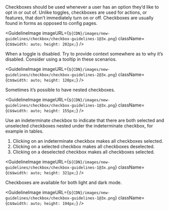 
<Body
  className={css`
    margin-top: 24px;
  `}
>
  Checkboxes should be used whenever a user has an option they’d like to opt in
  or out of. Unlike toggles, checkboxes are used for actions, or features, that
  don’t immediately turn on or off. Checkboxes are usually found in forms as
  opposed to config pages.
</Body>

<GuidelineImage
  imageURL={`${CDN}/images/new-guidelines/checkbox/checkbox-guidelines-1@3x.png`}
  className={css`
    width: auto;
    height: 202px;
  `}
/>

<Body>
  When a toggle is disabled. Try to provide context somewhere as to why it’s
  disabled. Consider using a tooltip in these scenarios.
</Body>

<GuidelineImage
  imageURL={`${CDN}/images/new-guidelines/checkbox/checkbox-guidelines-2@3x.png`}
  className={css`
    width: auto;
    height: 120px;
  `}
/>

<Body>Sometimes it’s possible to have nested checkboxes.</Body>

<GuidelineImage
  imageURL={`${CDN}/images/new-guidelines/checkbox/checkbox-guidelines-1@3x.png`}
  className={css`
    width: auto;
    height: 155px;
  `}
/>

<Body>
  Use an indeterminate checkbox to indicate that there are both selected and
  unselected checkboxes nested under the indeterminate checkbox, for example in
  tables.
  <ol>
    <li>
      Clicking on an indeterminate checkbox makes all checkboxes selected.
    </li>
    <li>Clicking on a selected checkbox makes all checkboxes deselected.</li>
    <li>Clicking on a deselected checkbox makes all checkboxes selected.</li>
  </ol>
</Body>

<GuidelineImage
  imageURL={`${CDN}/images/new-guidelines/checkbox/checkbox-guidelines-1@3x.png`}
  className={css`
    width: auto;
    height: 321px;
  `}
/>

<Body>Checkboxes are available for both light and dark mode.</Body>

<GuidelineImage
  imageURL={`${CDN}/images/new-guidelines/checkbox/checkbox-guidelines-1@3x.png`}
  className={css`
    width: auto;
    height: 194px;
  `}
/>
